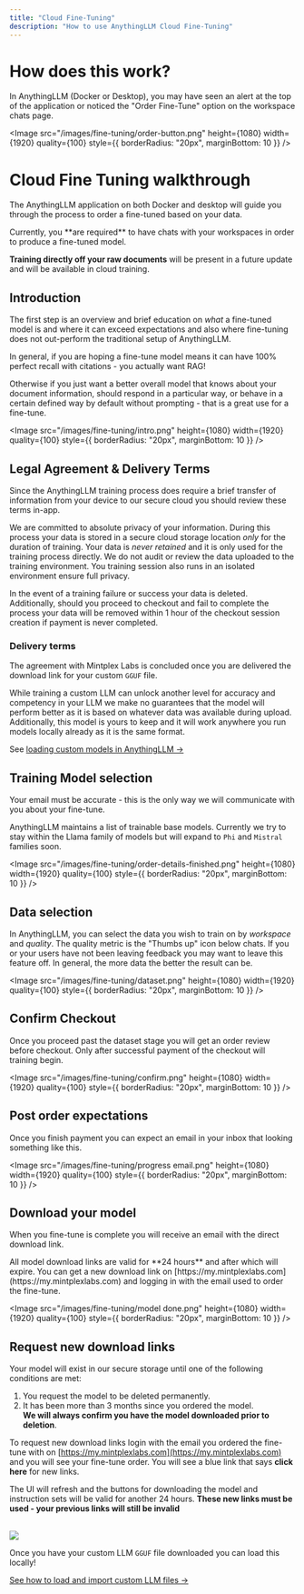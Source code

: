 ```yaml
---
title: "Cloud Fine-Tuning"
description: "How to use AnythingLLM Cloud Fine-Tuning"
---
```



# How does this work?

In AnythingLLM (Docker or Desktop), you may have seen an alert at the top of the application or noticed the "Order Fine-Tune" option on the workspace chats page.

<Image
  src="/images/fine-tuning/order-button.png"
  height={1080}
  width={1920}
  quality={100}
  style={{ borderRadius: "20px", marginBottom: 10 }}
/>

# Cloud Fine Tuning walkthrough

The AnythingLLM application on both Docker and desktop will guide you through the process to order a fine-tuned based on your data.

<Callout type="info">
Currently, you **are required** to have chats with your workspaces in order to produce a fine-tuned model.

**Training directly off your raw documents** will be present in a future update and will be available in cloud training.

</Callout>

## Introduction

The first step is an overview and brief education on _what_ a fine-tuned model is and where it can exceed expectations and also where fine-tuning
does not out-perform the traditional setup of AnythingLLM.

In general, if you are hoping a fine-tune model means it can have 100% perfect recall with citations - you actually want RAG!

Otherwise if you just want a better overall model that knows about your document information, should respond in a particular way, or behave in a certain defined way
by default without prompting - that is a great use for a fine-tune.

<Image
  src="/images/fine-tuning/intro.png"
  height={1080}
  width={1920}
  quality={100}
  style={{ borderRadius: "20px", marginBottom: 10 }}
/>

## Legal Agreement & Delivery Terms

Since the AnythingLLM training process does require a brief transfer of information from your device to our secure cloud you should review these terms in-app.

We are committed to absolute privacy of your information. During this process your data is stored in a secure cloud storage location _only_ for the duration of training. Your data is _never retained_
and it is only used for the training process directly. We do not audit or review the data uploaded to the training environment. You training session also runs in an isolated environment ensure full privacy.

In the event of a training failure or success your data is deleted. Additionally, should you proceed to checkout and fail to complete the process
your data will be removed within 1 hour of the checkout session creation if payment is never completed.

### Delivery terms

The agreement with Mintplex Labs is concluded once you are delivered the download link for your custom `GGUF` file.

While training a custom LLM can unlock another level for accuracy and competency in your LLM we make no guarantees that the model will perform better as it is based on
whatever data was available during upload. Additionally, this model is yours to keep and it will work anywhere you run models locally already as it is the same format.

See [loading custom models in AnythingLLM &rarr;](/fine-tuning/loading-custom-models)

## Training Model selection

<Callout type="info">
  Your email must be accurate - this is the only way we will communicate with
  you about your fine-tune.
</Callout>

AnythingLLM maintains a list of trainable base models. Currently we try to stay within the Llama family of models but will expand to `Phi` and `Mistral` families soon.

<Image
  src="/images/fine-tuning/order-details-finished.png"
  height={1080}
  width={1920}
  quality={100}
  style={{ borderRadius: "20px", marginBottom: 10 }}
/>

## Data selection

In AnythingLLM, you can select the data you wish to train on by _workspace_ and _quality_. The quality metric is the "Thumbs up" icon below chats. If you or your users have not been leaving feedback
you may want to leave this feature off. In general, the more data the better the result can be.

<Image
  src="/images/fine-tuning/dataset.png"
  height={1080}
  width={1920}
  quality={100}
  style={{ borderRadius: "20px", marginBottom: 10 }}
/>

## Confirm Checkout

Once you proceed past the dataset stage you will get an order review before checkout. Only after successful payment of the checkout will training begin.

<Image
  src="/images/fine-tuning/confirm.png"
  height={1080}
  width={1920}
  quality={100}
  style={{ borderRadius: "20px", marginBottom: 10 }}
/>

## Post order expectations

Once you finish payment you can expect an email in your inbox that looking something like this.

<Image
  src="/images/fine-tuning/progress email.png"
  height={1080}
  width={1920}
  quality={100}
  style={{ borderRadius: "20px", marginBottom: 10 }}
/>

## Download your model

When you fine-tune is complete you will receive an email with the direct download link.

<Callout type="warning">
  All model download links are valid for **24 hours** and after which will
  expire. You can get a new download link on
  [https://my.mintplexlabs.com](https://my.mintplexlabs.com) and logging in with
  the email used to order the fine-tune.
</Callout>
<br />

<Image
  src="/images/fine-tuning/model done.png"
  height={1080}
  width={1920}
  quality={100}
  style={{ borderRadius: "20px", marginBottom: 10 }}
/>

## Request new download links

Your model will exist in our secure storage until one of the following conditions are met:

1. You request the model to be deleted permanently.
2. It has been more than 3 months since you ordered the model.<br/>
   **We will always confirm you have the model downloaded prior to deletion**.

To request new download links login with the email you ordered the fine-tune with on [https://my.mintplexlabs.com](https://my.mintplexlabs.com)
and you will see your fine-tune order. You will see a blue link that says **click here** for new links.

The UI will refresh and the buttons for downloading the model and instruction sets will be valid for another 24 hours. **These new links must be used - your previous links will still be invalid**

<br />
<Image
  src="/images/fine-tuning/dashboard.png"
  height={1080}
  width={1920}
  quality={100}
  style={{ borderRadius: "20px", marginBottom: 10 }}
/>

Once you have your custom LLM `GGUF` file downloaded you can load this locally!

[See how to load and import custom LLM files &rarr;](/fine-tuning/loading-custom-models)
